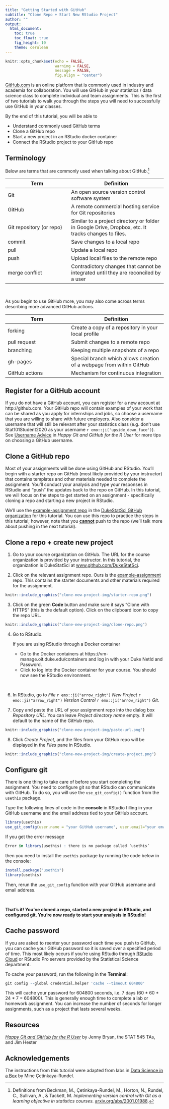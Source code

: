 ```yaml
---
title: "Getting Started with GitHub"
subtitle: "Clone Repo + Start New RStudio Project"
author: ""
output: 
  html_document: 
    toc: true
    toc_float: true
    fig_height: 10
    theme: cerulean
---
```


```r
knitr::opts_chunk$set(echo = FALSE, 
                      warning = FALSE, 
                      message = FALSE, 
                      fig.align = "center")
```

[GitHub.com](www.github.com) is an online platform that is commonly used in industry and academia for collaboration. You will use GitHub in your statistics / data science class to complete individual and team assignments. This is the first of two tutorials to walk you through the steps you will need to successfully use GitHub in your classes. 

By the end of this tutorial, you will be able to 

- Understand commonly used GitHub terms
- Clone a GitHub repo
- Start a new project in an RStudio docker container
- Connect the RStudio project to your GitHub repo



## Terminology

Below are terms that are commonly used when talking about GitHub.^[Definitions from Beckman, M., &Ccedil;etinkaya-Rundel, M., Horton, N., Rundel, C., Sullivan, A., & Tackett, M. *Implementing version control with Git as a learning objective in statistics courses.* [arxiv.org/abs/2001.01988](https://arxiv.org/abs/2001.01988).] 

| Term   | Definition |
|--------|------------|
| Git    | An open source version control software system |
| GitHub | A remote commercial hosting service for Git repositories       |
| Git repository (or repo) | Similar to a project directory or folder in Google Drive, Dropbox, etc. It tracks changes to files.         |
| commit | Save changes to a local repo        |
| pull | Update a local repo        |
| push | Upload local files to the remote repo        |
| merge conflict | Contradictory changes that cannot be integrated until they are reconciled by a user       |

<br>

As you begin to use GitHub more, you may also come across terms describing more advanced GitHub actions.

| Term   | Definition |
|--------|------------|
| forking   | Create a copy of a repository in your local profile |
| pull request | Submit changes to a remote repo       |
| branching | Keeping multiple snapshots of a repo |
| gh-pages | Special branch which allows creation of a webpage from within GitHub        |
| GitHub actions | Mechanism for continuous integration |

## Register for a GitHub account

If you do not have a GitHub account, you can register for a new account at http://github.com. Your GitHub repo will contain examples of your work that can be shared as you apply for internships and jobs, so choose a username that you are willing to share with future employers. Also consider a username that will still be relevant after your statistics class (e.g. don't use Stat101Student2020 as your username `r emo::ji('upside_down_face')`). See [Username Advice](https://happygitwithr.com/github-acct.html) in *Happy Git and GitHub for the R User* for more tips on choosing a GitHub username. 

## Clone a GitHub repo

Most of your assignments will be done using GitHub and RStudio. You'll begin with a starter repo on GitHub (most likely provided by your instructor) that contains templates and other materials needed to complete the assignment. You'll conduct your analysis and type your responses in RStudio and "push" the updates back to the repo on GitHub. In this tutorial, we will focus on the steps to get started on an assignment - specifically cloning a repo and starting a new project in RStudio.

We'll use the [example-assignment repo](https://github.com/DukeStatSci/example-assignment) in the [DukeStatSci GitHub organization](https://github.com/DukeStatSci) for this tutorial. You can use this repo to practice the steps in this tutorial; however, note that you **<u>cannot</u>** push to the repo (we'll talk more about pushing in the next tutorial). 

## Clone a repo + create new project

1. Go to your course organization on GitHub. The URL for the course organization is provided by your instructor. In this tutorial, the organization is DukeStatSci at [www.github.com/DukeStatSci](https://github.com/DukeStatSci).

2. Click on the relevant assignment repo. Ours is the [example-assignment](https://github.com/DukeStatSci/example-assignment) repo. This contains the starter documents and other materials required for the assignment. 

```r
knitr::include_graphics("clone-new-project-img/starter-repo.png")
```

3. Click on the green **Code** button and make sure it says "Clone with HTTPS" (this is the default option). Click on the clipboard icon to copy the repo URL.

```r
knitr::include_graphics("clone-new-project-img/clone-repo.png")
```

4. Go to RStudio. 

    If you are using RStudio through a Docker container 
      - Go to the Docker containers at https://vm-manage.oit.duke.edu/containers and log in with your Duke NetId and Password.
      - Click to log into the Docker container for your course. You should now see the RStudio environment.

<br>

6. In RStudio, go to *File* `r emo::ji("arrow_right")` *New Project* `r emo::ji("arrow_right")` *Version Control* `r emo::ji("arrow_right")` *Git*. 

7. Copy and paste the URL of your assignment repo into the dialog box *Repository URL*. You can leave *Project directory name* empty. It will default to the name of the GitHub repo.

```r
knitr::include_graphics("clone-new-project-img/paste-url.png")
```

8. Click *Create Project*, and the files from your GitHub repo will be displayed in the *Files* pane in RStudio. 

```r
knitr::include_graphics("clone-new-project-img/create-project.png")
```


## Configure git 

There is one thing to take care of before you start completing the assignment. You need to configure git so that RStudio can communicate with GitHub. To do so, you will use the `use_git_config()` function from the `usethis` package. 

Type the following lines of code in the **console** in RStudio filling in your GitHub username and the email address tied to your GitHub account.


```r
library(usethis)
use_git_config(user.name = "your GitHub username", user.email="your email")
```

If you get the error message

```r
Error in library(usethis) : there is no package called ‘usethis’
```

then you need to install the `usethis` package by running the code below in the console: 


```r
install.package("usethis")
library(usethis)
```

Then, rerun the `use_git_config` function with your GitHub username and email address.

<br>

**That's it! You've cloned a repo, started a new project in RStudio, and configured git. You're now ready to start your analysis in RStudio!**

## Cache password

If you are asked to reenter your password each time you push to GitHub,   you can cache your GitHub password so it is saved over a specified period of time. This most likely occurs if you're using RStudio through [RStudio Cloud](https://rstudio.cloud/) or RStudio Pro servers provided by the Statistical Science department. 

To cache your password, run the following in the **Terminal**: 

```r
git config --global credential.helper 'cache --timeout 604800'
```

This will cache your password for 604800 seconds, i.e. 7 days (60 * 60 * 24 * 7 = 604800). This is generally enough time to complete a lab or homework assignment. You can increase the number of seconds for longer assignments, such as a project that lasts several weeks.

## Resources

[*Happy Git and GitHub for the R User*](https://happygitwithr.com/) by Jenny Bryan, the STAT 545 TAs, and Jim Hester


## Acknowledgements

The instructions from this tutorial were adapted from labs in [Data Science in a Box](https://datasciencebox.org/) by Mine &Ccedil;etinkaya-Rundel.

